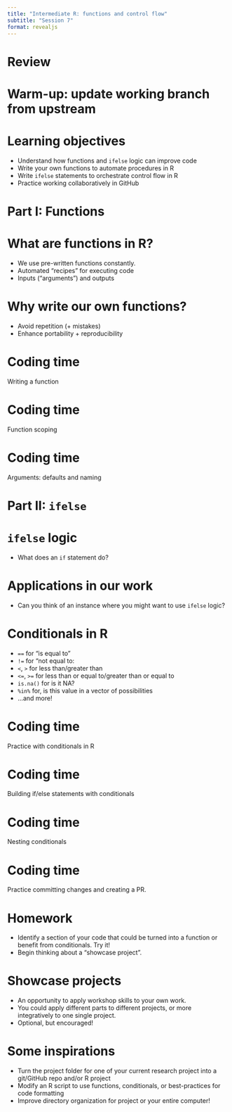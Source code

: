 ```yaml
---
title: "Intermediate R: functions and control flow"
subtitle: "Session 7"
format: revealjs
---
```


# Review

# Warm-up: update working branch from upstream

# Learning objectives

-   Understand how functions and `ifelse` logic can improve code
-   Write your own functions to automate procedures in R
-   Write `ifelse` statements to orchestrate control flow in R
-   Practice working collaboratively in GitHub

# Part I: Functions

# What are functions in R?

-   We use pre-written functions constantly.
-   Automated "recipes" for executing code 
-   Inputs ("arguments") and outputs

# Why write our own functions?

-   Avoid repetition (+ mistakes)
-   Enhance portability + reproducibility

# Coding time

Writing a function

# Coding time

Function scoping

# Coding time

Arguments: defaults and naming


# Part II: `ifelse`

# `ifelse` logic

-   What does an `if` statement do?

# Applications in our work

-   Can you think of an instance where you might want to use `ifelse` logic?

# Conditionals in R

- `==` for "is equal to"
- `!=` for "not equal to:
- `<`, `>` for less than/greater than
- `<=`, `>=` for less than or equal to/greater than or equal to
- `is.na()` for is it NA?
- `%in%` for, is this value in a vector of possibilities
- ...and more!

# Coding time

Practice with conditionals in R

# Coding time

Building if/else statements with conditionals

# Coding time

Nesting conditionals

# Coding time

Practice committing changes and creating a PR.

# Homework

- Identify a section of your code that could be turned into a function or benefit from conditionals. Try it!
- Begin thinking about a "showcase project".

# Showcase projects

- An opportunity to apply workshop skills to your own work.
- You could apply different parts to different projects, or more integratively to one single project. 
- Optional, but encouraged!

# Some inspirations
-   Turn the project folder for one of your current research project into a git/GitHub repo and/or R project
-   Modify an R script to use functions, conditionals, or best-practices for code formatting
-   Improve directory organization for project or your entire computer!
